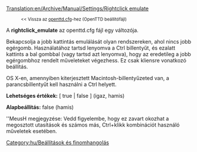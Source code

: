 [[Translation:en/Archive/Manual/Settings/Rightclick emulate]]

:<small><< Vissza az [[hu/openttd.cfg|openttd.cfg]]-hez (OpenTTD beállítófájl)</small>


A '''rightclick_emulate''' az openttd.cfg fájl egy változója.

Bekapcsolja a jobb kattintás emulálását olyan rendszereken, ahol nincs jobb egérgomb. Használatához tartsd lenyomva a Ctrl billentyűt, és ezalatt kattints a bal gombbal (vagy tartsd azt lenyomva), hogy az eredetileg a jobb egérgombhoz rendelt műveleteket végezhess. Ez csak kliensre vonatkozó beállítás.

OS X-en, amennyiben kiterjesztett Macintosh-billentyűzeted van, a parancsbillentyűt kell használni a Ctrl helyett.

'''Lehetséges értékek:''' [ true | false ] (igaz, hamis)

'''Alapbeállítás:''' false (hamis)

''MeusH megjegyzése: Vedd figyelembe, hogy ez zavart okozhat a megosztott utasítások és számos más, Ctrl+klikk kombinációt használó műveletek esetében.

[[Category:hu/Beállítások és finomhangolás]]